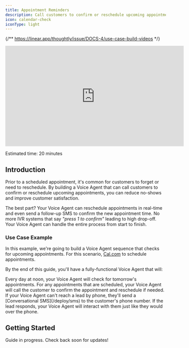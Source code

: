 ```yaml
---
title: Appointment Reminders
description: Call customers to confirm or reschedule upcoming appointments
icon: calendar-check
iconType: light
---
```


{/** https://linear.app/thoughtly/issue/DOCS-4/use-case-build-videos */}

<Frame caption="Building your first Voice Agent">
	<iframe width="560" height="315" src="https://www.youtube.com/embed/bQ1X7ZhRcOw?si=CDpNyv2yfWsCjQ_a" title="YouTube video player" frameborder="0" allow="accelerometer; autoplay; clipboard-write; encrypted-media; gyroscope; picture-in-picture; web-share" referrerpolicy="strict-origin-when-cross-origin" allowfullscreen style={{ borderRadius: 10 }}></iframe>
</Frame>

<Icon icon="clock" iconType="light" /> Estimated time: 20 minutes

## Introduction

Prior to a scheduled appointment, it's common for customers to forget or need to reschedule. By building a Voice Agent that can call customers to confirm or reschedule upcoming appointments, you can reduce no-shows and improve customer satisfaction.

The best part? Your Voice Agent can reschedule appointments in real-time and even send a follow-up SMS to confirm the new appointment time. No more IVR systems that say *"press 1 to confirm"* leading to high drop-off. Your Voice Agent can handle the entire process from start to finish.

### Use Case Example

In this example, we're going to build a Voice Agent sequence that checks for upcoming appointments. For this scenario, [Cal.com](/integrations/scheduling/cal-com) to schedule appointments.

By the end of this guide, you'll have a fully-functional Voice Agent that will:

<Steps>
	<Step title="Check for upcoming appointments">
		Every day at noon, your Voice Agent will check for tomorrow's appointments. For any appointments that are scheduled, your Voice Agent will call the customer to confirm the appointment and reschedule if needed.
	</Step>
	<Step title="If no answer, send a text">
		If your Voice Agent can't reach a lead by phone, they'll send a [Conversational SMS](/deploy/sms) to the customer's phone number. If the lead responds, your Voice Agent will interact with them just like they would over the phone.
	</Step>
</Steps>

## Getting Started

<Info>Guide in progress. Check back soon for updates!</Info>
